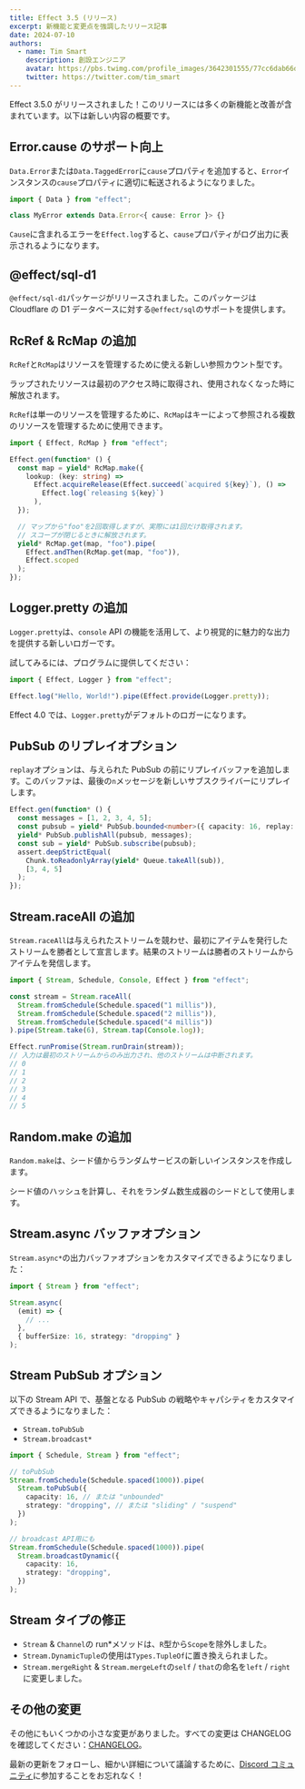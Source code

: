 ```yaml
---
title: Effect 3.5 (リリース)
excerpt: 新機能と変更点を強調したリリース記事
date: 2024-07-10
authors:
  - name: Tim Smart
    description: 創設エンジニア
    avatar: https://pbs.twimg.com/profile_images/3642301555/77cc6dab66dc94fdd77e503fd6d1c1cf_400x400.jpeg
    twitter: https://twitter.com/tim_smart
---
```


Effect 3.5.0 がリリースされました！このリリースには多くの新機能と改善が含まれています。以下は新しい内容の概要です。

## Error.cause のサポート向上

`Data.Error`または`Data.TaggedError`に`cause`プロパティを追加すると、`Error`インスタンスの`cause`プロパティに適切に転送されるようになりました。

```typescript
import { Data } from "effect";

class MyError extends Data.Error<{ cause: Error }> {}
```

`Cause`に含まれるエラーを`Effect.log`すると、`cause`プロパティがログ出力に表示されるようになります。

## @effect/sql-d1

`@effect/sql-d1`パッケージがリリースされました。このパッケージは Cloudflare の D1 データベースに対する`@effect/sql`のサポートを提供します。

## RcRef & RcMap の追加

`RcRef`と`RcMap`はリソースを管理するために使える新しい参照カウント型です。

ラップされたリソースは最初のアクセス時に取得され、使用されなくなった時に解放されます。

`RcRef`は単一のリソースを管理するために、`RcMap`はキーによって参照される複数のリソースを管理するために使用できます。

```typescript
import { Effect, RcMap } from "effect";

Effect.gen(function* () {
  const map = yield* RcMap.make({
    lookup: (key: string) =>
      Effect.acquireRelease(Effect.succeed(`acquired ${key}`), () =>
        Effect.log(`releasing ${key}`)
      ),
  });

  // マップから"foo"を2回取得しますが、実際には1回だけ取得されます。
  // スコープが閉じるときに解放されます。
  yield* RcMap.get(map, "foo").pipe(
    Effect.andThen(RcMap.get(map, "foo")),
    Effect.scoped
  );
});
```

## Logger.pretty の追加

`Logger.pretty`は、`console` API の機能を活用して、より視覚的に魅力的な出力を提供する新しいロガーです。

試してみるには、プログラムに提供してください：

```typescript
import { Effect, Logger } from "effect";

Effect.log("Hello, World!").pipe(Effect.provide(Logger.pretty));
```

Effect 4.0 では、`Logger.pretty`がデフォルトのロガーになります。

## PubSub のリプレイオプション

`replay`オプションは、与えられた PubSub の前にリプレイバッファを追加します。このバッファは、最後の`n`メッセージを新しいサブスクライバーにリプレイします。

```typescript
Effect.gen(function* () {
  const messages = [1, 2, 3, 4, 5];
  const pubsub = yield* PubSub.bounded<number>({ capacity: 16, replay: 3 });
  yield* PubSub.publishAll(pubsub, messages);
  const sub = yield* PubSub.subscribe(pubsub);
  assert.deepStrictEqual(
    Chunk.toReadonlyArray(yield* Queue.takeAll(sub)),
    [3, 4, 5]
  );
});
```

## Stream.raceAll の追加

`Stream.raceAll`は与えられたストリームを競わせ、最初にアイテムを発行したストリームを勝者として宣言します。結果のストリームは勝者のストリームからアイテムを発信します。

```typescript
import { Stream, Schedule, Console, Effect } from "effect";

const stream = Stream.raceAll(
  Stream.fromSchedule(Schedule.spaced("1 millis")),
  Stream.fromSchedule(Schedule.spaced("2 millis")),
  Stream.fromSchedule(Schedule.spaced("4 millis"))
).pipe(Stream.take(6), Stream.tap(Console.log));

Effect.runPromise(Stream.runDrain(stream));
// 入力は最初のストリームからのみ出力され、他のストリームは中断されます。
// 0
// 1
// 2
// 3
// 4
// 5
```

## Random.make の追加

`Random.make`は、シード値からランダムサービスの新しいインスタンスを作成します。

シード値のハッシュを計算し、それをランダム数生成器のシードとして使用します。

## Stream.async バッファオプション

`Stream.async*`の出力バッファオプションをカスタマイズできるようになりました：

```typescript
import { Stream } from "effect";

Stream.async(
  (emit) => {
    // ...
  },
  { bufferSize: 16, strategy: "dropping" }
);
```

## Stream PubSub オプション

以下の Stream API で、基盤となる PubSub の戦略やキャパシティをカスタマイズできるようになりました：

- `Stream.toPubSub`
- `Stream.broadcast*`

```ts
import { Schedule, Stream } from "effect";

// toPubSub
Stream.fromSchedule(Schedule.spaced(1000)).pipe(
  Stream.toPubSub({
    capacity: 16, // または "unbounded"
    strategy: "dropping", // または "sliding" / "suspend"
  })
);

// broadcast API用にも
Stream.fromSchedule(Schedule.spaced(1000)).pipe(
  Stream.broadcastDynamic({
    capacity: 16,
    strategy: "dropping",
  })
);
```

## Stream タイプの修正

- `Stream` & `Channel`の run\*メソッドは、`R`型から`Scope`を除外しました。
- `Stream.DynamicTuple`の使用は`Types.TupleOf`に置き換えられました。
- `Stream.mergeRight` & `Stream.mergeLeft`の`self` / `that`の命名を`left` / `right`に変更しました。

## その他の変更

その他にもいくつかの小さな変更がありました。すべての変更は CHANGELOG を確認してください：[CHANGELOG](https://github.com/Effect-TS/effect/blob/main/packages/effect/CHANGELOG.md)。

最新の更新をフォローし、細かい詳細について議論するために、[Discord コミュニティ](https://discord.gg/effect-ts)に参加することをお忘れなく！
